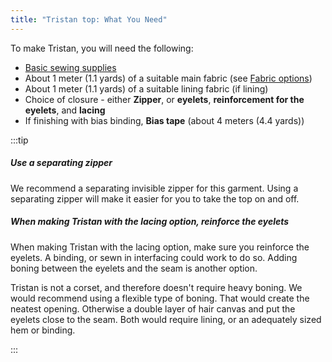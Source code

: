 ```yaml
---
title: "Tristan top: What You Need"
---
```


To make Tristan, you will need the following:

- [Basic sewing supplies](/docs/sewing/basic-sewing-supplies)
- About 1 meter (1.1 yards) of a suitable main fabric (see [Fabric options](/docs/designs/tristan/fabric))
- About 1 meter (1.1 yards) of a suitable lining fabric (if lining)
- Choice of closure - either **Zipper**, or **eyelets**, **reinforcement for the eyelets**, and **lacing**
- If finishing with bias binding, **Bias tape** (about 4 meters (4.4 yards))

:::tip


##### Use a separating zipper

We recommend a separating invisible zipper for this garment. Using a separating zipper will make it easier for you to take the top on and off.

##### When making Tristan with the lacing option, reinforce the eyelets

When making Tristan with the lacing option, make sure you reinforce the eyelets. A binding, or sewn in interfacing could work to do so. Adding boning between the eyelets and the seam is another option.

Tristan is not a corset, and therefore doesn't require heavy boning. We would recommend using a flexible type of boning. That would create the neatest opening. Otherwise a double layer of hair canvas and put the eyelets close to the seam. Both would require lining, or an adequately sized hem or binding.

:::


